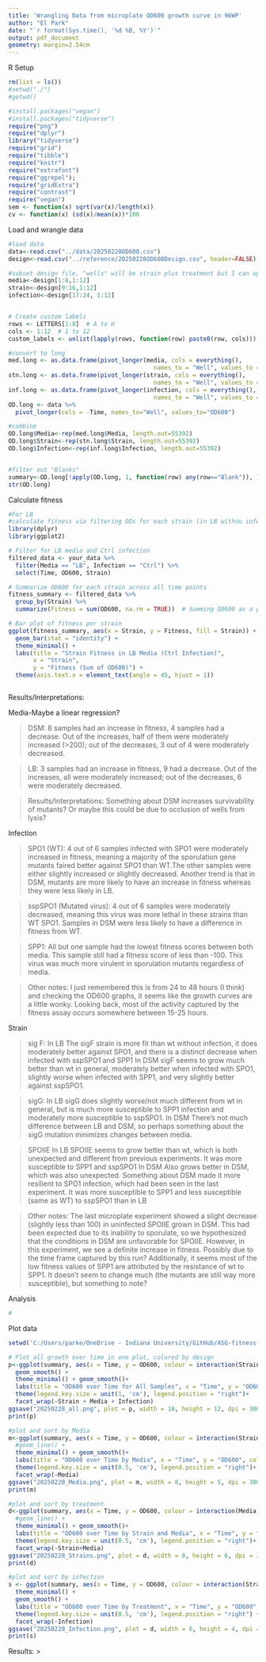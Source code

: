 ```yaml
---
title: 'Wrangling Data from microplate OD600 growth curve in 96WP'
author: "El Park"
date: "`r format(Sys.time(), '%d %B, %Y')`"
output: pdf_document
geometry: margin=2.54cm
---
```


R Setup
```r
rm(list = ls())
#setwd("./")
#getwd()

#install.packages("vegan")
#install.packages("tidyverse")
require("png")
require("dplyr")
library("tidyverse")
require("grid")
require("tibble")
require("knitr")
require("extrafont")
require("ggrepel");
require("gridExtra")
require("contrast")
require("vegan")
sem <- function(x) sqrt(var(x)/length(x))
cv <- function(x) (sd(x)/mean(x))*100

```

Load and wrangle data
```r
#load data
data<-read.csv("../data/20250228OD600.csv")
design<-read.csv("../reference/20250228OD600Design.csv", header=FALSE)

#subset design file, "wells" will be strain plus treatment but I can update design file to include a separate column for both
media<-design[1:8,1:12]
strain<-design[9:16,1:12]
infection<-design[17:24, 1:12]


# Create custom labels
rows <- LETTERS[1:8]  # A to H
cols <- 1:12  # 1 to 12
custom_labels <- unlist(lapply(rows, function(row) paste0(row, cols)))

#convert to long
med.long <- as.data.frame(pivot_longer(media, cols = everything(),
                                         names_to = "Well", values_to = "Media"))
stn.long <- as.data.frame(pivot_longer(strain, cols = everything(),
                                         names_to = "Well", values_to = "Strain"))
inf.long <- as.data.frame(pivot_longer(infection, cols = everything(),
                                         names_to = "Well", values_to = "Infection"))
OD.long <- data %>%
  pivot_longer(cols = -Time, names_to="Well", values_to="OD600")

#combine
OD.long$Media<-rep(med.long$Media, length.out=55392)
OD.long$Strain<-rep(stn.long$Strain, length.out=55392)
OD.long$Infection<-rep(inf.long$Infection, length.out=55392)


#filter out "Blanks" 
summary<-OD.long[!apply(OD.long, 1, function(row) any(row=="Blank")), ]
str(OD.long)
```

Calculate fitness
```r
#For LB
#calculate fitness via filtering ODs for each strain (in LB withou infection) and then takig the sum
library(dplyr)
library(ggplot2)

# Filter for LB media and Ctrl infection
filtered_data <- your_data %>%
  filter(Media == "LB", Infection == "Ctrl") %>%
  select(Time, OD600, Strain)

# Summarize OD600 for each strain across all time points
fitness_summary <- filtered_data %>%
  group_by(Strain) %>%
  summarize(Fitness = sum(OD600, na.rm = TRUE))  # Summing OD600 as a proxy for fitness

# Bar plot of fitness per strain
ggplot(fitness_summary, aes(x = Strain, y = Fitness, fill = Strain)) +
  geom_bar(stat = "identity") +
  theme_minimal() +
  labs(title = "Strain Fitness in LB Media (Ctrl Infection)", 
       x = "Strain", 
       y = "Fitness (Sum of OD600)") +
  theme(axis.text.x = element_text(angle = 45, hjust = 1))



```



Results/Interpretations:

Media-Maybe a linear regression?

>DSM: 8 samples had an increase in fitness, 4 samples had a decrease. Out of the increases, half of them were moderately increased (>200); out of the decreases, 3 out of 4 were moderately decreased.

>LB: 3 samples had an increase in fitness, 9 had a decrease. Out of the increases, all were moderately increased; out of the decreases, 6 were moderately decreased.

>Results/Interpretations: Something about DSM increases survivability of mutants? Or maybe this could be due to occlusion of wells from lysis?


Infection

>SPO1 (WT): 4 out of 6 samples infected with SPO1 were moderately increased in fitness, meaning a majority of the sporulation gene mutants faired better against SPO1 than WT.The other samples were either slightly increased or slightly decreased. Another trend is that in DSM, mutants are more likely to have an increase in fitness whereas they were less likely in LB.

>sspSPO1 (Mutated virus): 4 out of 6 samples were moderately decreased, meaning this virus was more lethal in these strains than WT SPO1. Samples in DSM were less likely to have a difference in fitness from WT.

>SPP1: All but one sample had the lowest fitness scores between both media. This sample still had a fitness score of less than -100. This virus was much more virulent in sporulation mutants regardless of media.

>Other notes: 
I just remembered this is from 24 to 48 hours (I think) and checking the OD600 graphs, it seems like the growth curves are a little wonky. Looking back, most of the activity captured by the fitness assay occurs somewhere between 15-25 hours.


Strain

>sig F: 
In LB
  The sigF strain is more fit than wt without infection, it does moderately better against SPO1, and there is a distinct decrease when infected with sspSPO1 and SPP1
In DSM
  sigF seems to grow much better than wt in general, moderately better when infected with SPO1, slightly worse when infected with SPP1, and very slightly better against sspSPO1. 

>sigG:
In LB
  sigG does slightly worse/not much different from wt in general, but is much more susceptible to SPP1 infection and moderately more susceptible to sspSPO1.
In DSM
  There's not much difference between LB and DSM, so perhaps something about the sigG mutation minimizes changes between media.


>SPOIIE
In LB
  SPOIIE seems to grow better than wt, which is both unexpected and different from previous experiments. It was more susceptible to SPP1 and sspSPO1
In DSM
  Also grows better in DSM, which was also unexpected. Something about DSM made it more resilient to SPO1 infection, which had been seen in the last experiment. It was more susceptible to SPP1 and less susceptible (same as WT) to sspSPO1 than in LB

>Other notes: The last microplate experiment showed a slight decrease (slightly less than 100) in uninfected SPOIIE grown in DSM. This had been expected due to its inability to sporulate, so we hypothesized that the conditions in DSM are unfavorable for SPOIIE. 
However, in this experiment, we see a definite increase in fitness. Possibly due to the time frame captured by this run?
  Additionally, it seems most of the low fitness values of SPP1 are attributed by the resistance of wt to SPP1. It doesn't seem to change much (the mutants are still way more susceptible), but something to note?

Analysis
```r
#
```


Plot data
```r
setwd('C:/Users/parke/OneDrive - Indiana University/GitHub/ASG-fitness-effects/microplate_fitness_assay/output') #for ggsave

# Plot all growth over time in one plot, colored by design
p<-ggplot(summary, aes(x = Time, y = OD600, colour = interaction(Strain, Media, Infection)))+
  geom_smooth() +
  theme_minimal() + geom_smooth()+
  labs(title = "OD600 over Time for All Samples", x = "Time", y = "OD600", colour = "Media.Strain.Treatment") +
  theme(legend.key.size = unit(1, 'cm'), legend.position = "right")+
  facet_wrap(~Strain + Media + Infection)
ggsave("20250228_all.png", plot = p, width = 10, height = 12, dpi = 300)
print(p)

#plot and sort by Media
m<-ggplot(summary, aes(x = Time, y = OD600, colour = interaction(Strain, Infection)))+
  #geom_line() + 
  theme_minimal() + geom_smooth()+
  labs(title = "OD600 over Time by Media", x = "Time", y = "OD600", colour = "Strain.Treatment") +
  theme(legend.key.size = unit(0.5, 'cm'), legend.position = "right")+
  facet_wrap(~Media)
ggsave("20250228_Media.png", plot = m, width = 8, height = 5, dpi = 300)
print(m)

#plot and sort by treatment
d<-ggplot(summary, aes(x = Time, y = OD600, colour = interaction(Media, Infection))) +
  #geom_line() +
  theme_minimal() + geom_smooth()+
  labs(title = "OD600 over Time by Strain and Media", x = "Time", y = "OD600", colour = "Media.Infection") +
  theme(legend.key.size = unit(0.5, 'cm'), legend.position = "right")+
  facet_wrap(~Strain+Media)
ggsave("20250228_Strains.png", plot = d, width = 8, height = 6, dpi = 300)
print(d)

#plot and sort by infection
s <- ggplot(summary, aes(x = Time, y = OD600, colour = interaction(Strain, Media))) +
  theme_minimal() + 
  geom_smooth() +
  labs(title = "OD600 over Time by Treatment", x = "Time", y = "OD600", colour = "Strain") +
  theme(legend.key.size = unit(0.5, 'cm'), legend.position = "right") +
  facet_wrap(~Infection)
ggsave("20250228_Infection.png", plot = d, width = 6, height = 4, dpi = 300)
print(s)

```
Results:
>
